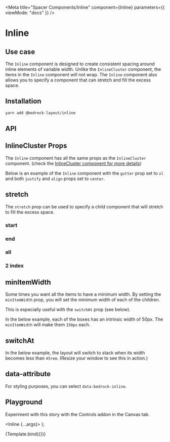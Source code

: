 

<Meta
  title="Spacer Components/Inline"
  component={Inline}
  parameters={{ viewMode: "docs" }}
/>

# Inline

## Use case

The `Inline` component is designed to create consistent spacing around inline elements of variable width. Unlike the `InlineCluster` component,
the items in the `Inline` component will not wrap. The `Inline` component also allows you to specify a component that can stretch and fill the excess space.

## Installation

```bash
yarn add @bedrock-layout/inline
```

## API

<Story name="API" argTypes={argTypes} />

<ArgsTable story="API" />

## InlineCluster Props

The `Inline` component has all the same props as the `InlineCluster` component. (check the [InlineCluster component for more details](/?path=/docs/components-inlinecluster--api))

Below is an example of the `Inline` component with the `gutter` prop set to `xl` and both `justify` and `align` props set to `center`.

<Canvas withSource="open">
  <Story name="InlineCluster Props">
    <Inline gutter="xl" justify="center" align="center">
      <Box style={{ height: 200 }} />
      <Box />
      <Box />
      <Box />
    </Inline>
  </Story>
</Canvas>

## stretch

The `stretch` prop can be used to specify a child component that will stretch to fill the excess space.

<Canvas withSource="open">
  <Story name="stretch">
    <h3>start</h3>
    <Inline gutter="lg" stretch="start">
      <Box />
      <Box />
      <Box />
      <Box />
    </Inline>
    <h3>end</h3>
    <Inline gutter="lg" stretch="end">
      <Box />
      <Box />
      <Box />
      <Box />
    </Inline>
    <h3>all</h3>
    <Inline gutter="lg" stretch="all">
      <Box />
      <Box />
      <Box />
      <Box />
    </Inline>
    <h3>2 index</h3>
    <Inline gutter="lg" stretch={2}>
      <Box />
      <Box />
      <Box />
      <Box />
    </Inline>
  </Story>
</Canvas>

## minItemWidth

Some times you want all the items to have a minimum width. By setting the `minItemWidth` prop, you will set the minimum width of each of the children.

This is especially useful with the `switchAt` prop (see below).

In the below example, each of the boxes has an intrinsic width of 50px. The `minItemWidth` will make them `150px` each.

<Canvas withSource="open">
  <Story name="minItemWidth">
    <Inline gutter="lg" minItemWidth={150}>
      <Box style={{}} />
      <Box />
      <Box />
      <Box />
    </Inline>
  </Story>
</Canvas>

## switchAt

In the below example, the layout will switch to stack when its width becomes less than `45rem`. (Resize your window to see this in action.)

<Canvas withSource="open">
  <Story name="switchAt">
    <Inline gutter="lg" switchAt="45rem" minItemWidth={100}>
      <Box />
      <Box />
      <Box />
      <Box />
    </Inline>
  </Story>
</Canvas>

## data-attribute

For styling purposes, you can select `data-bedrock-inline`.

## Playground

Experiment with this story with the Controls addon in the Canvas tab.

   <Inline {...args}>
      <Box style={{minWidth:100}} />
      <Box style={{minWidth:100}} />
      <Box style={{minWidth:100}} />
      <Box style={{minWidth:100}} />
    </Inline>
);

<Canvas>
  <Story
    name="Playground"
    args={{
      gutter: "lg",
      justify: "start",
      align: "start",
      stretch: "end",
      switchAt: "40rem",
      minItemWidth: "6.25rem",
    }}
    argTypes={argTypes}
  >
    {Template.bind({})}
  </Story>
</Canvas>

<ArgsTable story="Playground" />
